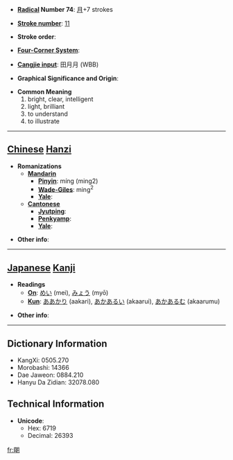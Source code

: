 * '''[[Wiktionary:Chinese radical index| Radical]] Number 74''': [[Wiktionary:Chinese radical index 月|月]]+7 strokes

* '''[[Wiktionary:Chinese total strokes index|Stroke number]]''': [[Wiktionary:Chinese total strokes index 11|11]]

* '''Stroke order''': 

* '''[[Wiktionary:Chinese four corner index|Four-Corner System]]''': 

* '''[[Wiktionary:Chinese Cangjie index|Cangjie input]]''': 田月月 (WBB)

* '''Graphical Significance and Origin''': 

* '''Common Meaning'''
*#bright, clear, intelligent
*# light, brilliant
*# to understand
*# to illustrate


----

== [[Chinese]] [[Hanzi]] ==

* '''Romanizations'''
** '''[[Mandarin]]'''
*** '''[[Pinyin]]''': míng (ming2)
*** '''[[Wade-Giles]]''': ming<sup>2</sup>
*** '''[[Yale]]''': 
** '''[[Cantonese]]'''
*** '''[[Jyutping]]''':
*** '''[[Penkyamp]]''': 
*** '''[[Yale]]''': 

* '''Other info''': 

----

== [[Japanese]] [[Kanji]] ==

* '''Readings'''
** '''[[On]]''': [[めい]] (mei), [[みょう]] (myō)
** '''[[Kun]]''': [[ああかり]] (aakari), [[あかあるい]] (akaarui), [[あかあるむ]] (akaarumu)

* '''Other info''':  

----

== Dictionary Information ==

* KangXi: 0505.270
* Morobashi: 14366
* Dae Jaweon: 0884.210
* Hanyu Da Zidian: 32078.080

== Technical Information ==

* '''Unicode''':
** Hex: 6719
** Decimal: 26393

[[fr:朙]]